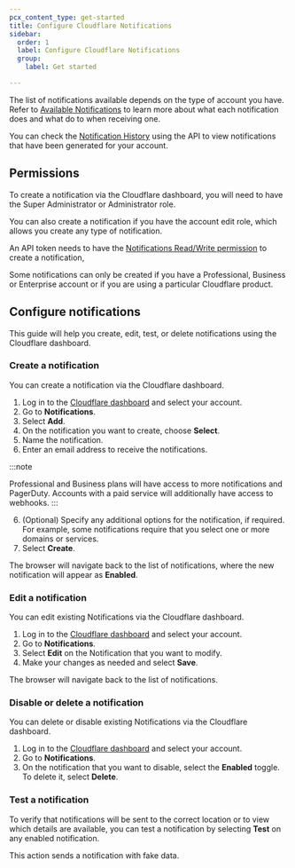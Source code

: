 ```yaml
---
pcx_content_type: get-started
title: Configure Cloudflare Notifications
sidebar:
  order: 1
  label: Configure Cloudflare Notifications
  group:
    label: Get started

---
```


The list of notifications available depends on the type of account you have. Refer to [Available Notifications](/notifications/notification-available/) to learn more about what each notification does and what do to when receiving one.

You can check the [Notification History](/notifications/notification-history/) using the API to view notifications that have been generated for your account.

## Permissions

To create a notification via the Cloudflare dashboard, you will need to have the Super Administrator or Administrator role.

You can also create a notification if you have the account edit role, which allows you create any type of notification.

An API token needs to have the [Notifications Read/Write permission](https://developers.cloudflare.com/fundamentals/api/reference/permissions/) to create a notification,

Some notifications can only be created if you have a Professional, Business or Enterprise account or if you are using a particular Cloudflare product.

## Configure notifications

This guide will help you create, edit, test, or delete notifications using the Cloudflare dashboard.

### Create a notification

You can create a notification via the Cloudflare dashboard.

1. Log in to the [Cloudflare dashboard](https://dash.cloudflare.com/login) and select your account.
2. Go to **Notifications**.
3. Select **Add**.
4. On the notification you want to create, choose **Select**.
5. Name the notification.
6. Enter an email address to receive the notifications.

:::note

Professional and Business plans will have access to more notifications and PagerDuty. Accounts with a paid service will additionally have access to webhooks. 
:::

6. (Optional) Specify any additional options for the notification, if required. For example, some notifications require that you select one or more domains or services.
7. Select **Create**.

The browser will navigate back to the list of notifications, where the new notification will appear as **Enabled**.

### Edit a notification

You can edit existing Notifications via the Cloudflare dashboard.

1. Log in to the [Cloudflare dashboard](https://dash.cloudflare.com/login) and select your account.
2. Go to **Notifications**.
3. Select **Edit** on the Notification that you want to modify.
4. Make your changes as needed and select **Save**.

The browser will navigate back to the list of notifications.

### Disable or delete a notification

You can delete or disable existing Notifications via the Cloudflare dashboard.

1. Log in to the [Cloudflare dashboard](https://dash.cloudflare.com/login) and select your account.
2. Go to **Notifications**.
3. On the notification that you want to disable, select the **Enabled** toggle. To delete it, select **Delete**.

### Test a notification

To verify that notifications will be sent to the correct location or to view which details are available, you can test a notification by selecting **Test** on any enabled notification.

This action sends a notification with fake data.
